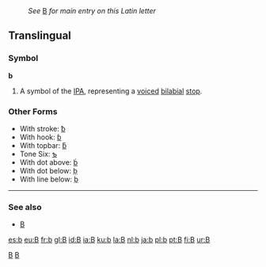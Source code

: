 :''See'' [[B]] ''for main entry on this Latin letter''
==Translingual==

===Symbol===
'''b'''
# A symbol of the [[IPA]], representing a [[voiced]] [[bilabial]] [[stop]].

===Other Forms===
*With stroke: [[ƀ]]
*With hook: [[ɓ]]
*With topbar: [[ƃ]]
*Tone Six: [[ƅ]]
*With dot above: [[ḃ]]
*With dot below: [[ḅ]]
*With line below: [[ḇ]]

----
===See also===
*[[B]]

[[Category:Latin letters|B]]
[[Category:IPA symbols|B]]

[[es:b]]
[[eu:B]]
[[fr:b]]
[[gl:B]]
[[id:B]]
[[ia:B]]
[[ku:b]]
[[la:B]]
[[nl:b]]
[[ja:b]]
[[pl:b]]
[[pt:B]]
[[fi:B]]
[[ur:B]]